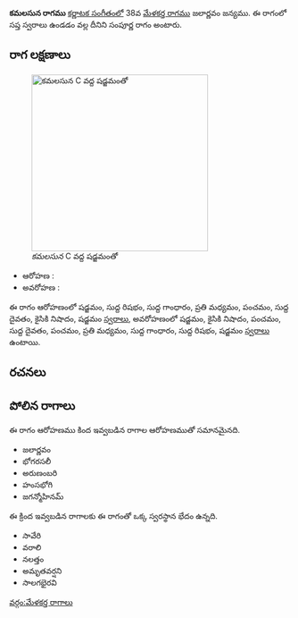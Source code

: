 {{Infobox ragam
	| name          	= కమలసున
	| synonym	    	= 
	| mela          	= 
	| chakra        	= 
	| janaka        	= 
	| type          	= సంపూర్ణ
	| arohanam      	= {{svaraC|S|R1|G1|M2|P|D1|N2|S'}} 
	| avarohanam    	= {{svaraC|S'|N2|P|D1|P|M2|G1|R1|S}}
	| jeeva         	=
	| chhaya        	=
	| nyasa         	=
	| vishesha      	= 
	| equivalent  		= 
}}
{{కర్ణాటక సంగీత రాగాలు}}
'''కమలసున రాగము''' [[కర్ణాటక సంగీతం]]లో 38వ [[మేళకర్త రాగము]] జలార్ణవం జన్యము.  ఈ రాగంలో సప్త స్వరాలు ఉండడం వల్ల దీనిని సంపూర్ణ రాగం అంటారు.


==రాగ లక్షణాలు==
[[Image:kamalasuna_kb2wiki.png|thumb|right|316px|''కమలసున'' C వద్ద షడ్జమంతో]]

* ఆరోహణ : {{svaraC|S|R1|G1|M2|P|D1|N2|S'}} 
* అవరోహణ : {{svaraC|S'|N2|P|D1|P|M2|G1|R1|S}}

ఈ రాగం ఆరోహణంలో షడ్జమం, సుద్ద  రిషభం, సుద్ద  గాంధారం, ప్రతి మధ్యమం, పంచమం, సుద్ద దైవతం, కైసికి నిషాదం, షడ్జమం [[స్వరాలు]], అవరోహణంలో షడ్జమం, కైసికి నిషాదం, పంచమం, సుద్ద దైవతం, పంచమం, ప్రతి మధ్యమం, సుద్ద  గాంధారం, సుద్ద  రిషభం, షడ్జమం [[స్వరాలు]] ఉంటాయి.

==రచనలు==



==పోలిన రాగాలు==
ఈ రాగం ఆరోహణము కింద ఇవ్వబడిన రాగాల ఆరోహణముతో సమానమైనది.
* జలార్ణవం
* భోగరసలీ
* అరుణంబరి
* హంసభోగి
* జగన్మోహినమ్

ఈ క్రింద ఇవ్వబడిన రాగాలకు ఈ రాగంతో ఒక్క స్వరస్థాన భేదం ఉన్నది.
* సావేరి
* వరాలి
* నలత్తం
* అమృతవర్షని
* సాలగభైరవి



[[వర్గం:మేళకర్త రాగాలు]]